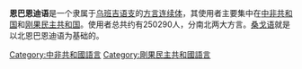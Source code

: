 {{Infobox Language
|name=恩巴恩迪语
|region=[[中非共和国|中非共和国]]中部和东部、[[刚果民主共和国|刚果民主共和国]]部分地区
|familycolor=Niger-Congo
|fam1=[[尼日尔-刚果语系|尼日尔-刚果语系]] (有争议)
|fam2=[[乌班吉诸语言|乌班吉语支]] 
|fam3=[[恩巴恩迪诸语言|恩巴恩迪诸语言]]
|iso2=
|lc1=ngb|ld1=北恩巴恩迪语
|lc2=nbw|ld2=南恩巴恩迪语
}}
'''恩巴恩迪语'''是一个隶属于[[乌班吉语支|乌班吉语支]]的[[方言连续体|方言连续体]]，其使用者主要集中在[[中非共和国|中非共和国]]和[[刚果民主共和国|刚果民主共和国]]。使用者总共约有250290人，分南北两大方言。[[桑戈语|桑戈语]]就是以北恩巴恩迪语为基础的。

[[Category:中非共和國語言|Category:中非共和國語言]]
[[Category:剛果民主共和國語言|Category:剛果民主共和國語言]]